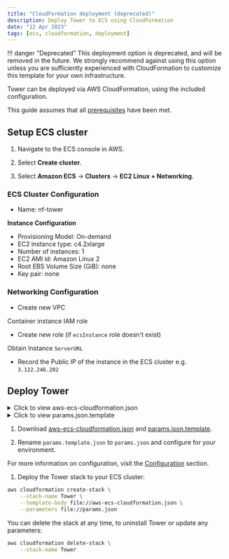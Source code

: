 ```yaml
---
title: "CloudFormation deployment (deprecated)"
description: Deploy Tower to ECS using CloudFormation
date: "12 Apr 2023"
tags: [ecs, cloudformation, deployment]
---
```


!!! danger "Deprecated"
This deployment option is deprecated, and will be removed in the future. We strongly recommend against using this option unless you are sufficiently experienced with CloudFormation to customize this template for your own infrastructure.

Tower can be deployed via AWS CloudFormation, using the included configuration.

This guide assumes that all [prerequisites](../prerequisites/aws.mdx) have been met.

## Setup ECS cluster

1.  Navigate to the ECS console in AWS.

1.  Select **Create cluster**.

1.  Select **Amazon ECS** -> **Clusters** -> **EC2 Linux + Networking**.

### ECS Cluster Configuration

- Name: nf-tower

**Instance Configuration**

- Provisioning Model: On-demand
- EC2 instance type: c4.2xlarge
- Number of instances: 1
- EC2 AMI id: Amazon Linux 2
- Root EBS Volume Size (GiB): none
- Key pair: none

### Networking Configuration

- Create new VPC

Container instance IAM role

- Create new role (if `ecsInstance` role doesn't exist)

Obtain Instance `ServerURL`

- Record the Public IP of the instance in the ECS cluster e.g. `3.122.246.202`

## Deploy Tower

<details>
  <summary>Click to view aws-ecs-cloudformation.json</summary>

```json file=../_templates/cloudformation/aws-ecs-cloudformation.json

```

</details>

<details>
    <summary>Click to view params.json.template </summary>

```json file=../_templates/cloudformation/params.json.template

```

</details>

1.  Download [aws-ecs-cloudformation.json](../_templates/cloudformation/aws-ecs-cloudformation.json) and [params.json.template](../_templates/cloudformation/params.json.template).

1.  Rename `params.template.json` to `params.json` and configure for your environment.

   For more information on configuration, visit the [Configuration](../configuration/overview.mdx) section.

1.  Deploy the Tower stack to your ECS cluster:

   ```bash
   aws cloudformation create-stack \
       --stack-name Tower \
       --template-body file://aws-ecs-cloudformation.json \
       --parameters file://params.json
   ```

   You can delete the stack at any time, to uninstall Tower or update any parameters:

   ```bash
   aws cloudformation delete-stack \
       --stack-name Tower
   ```
